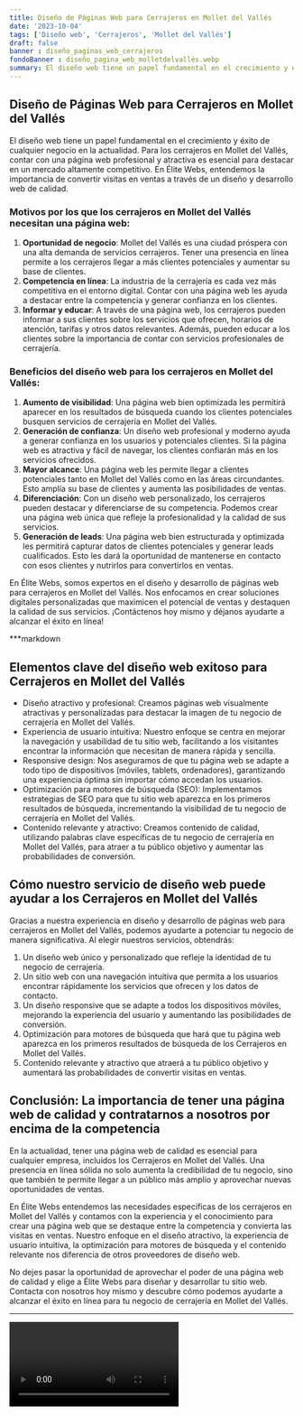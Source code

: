 ```yaml
---
title: Diseño de Páginas Web para Cerrajeros en Mollet del Vallés
date: '2023-10-04'
tags: ['Diseño web', 'Cerrajeros', 'Mollet del Vallés']
draft: false
banner : diseño_paginas_web_cerrajeros
fondoBanner : diseño_pagina_web_molletdelvallés.webp
summary: El diseño web tiene un papel fundamental en el crecimiento y éxito de cualquier negocio en la actualidad. Para los cerrajeros en Mollet del Vallés, contar con una página web profesional y atractiva es esencial para destacar en un mercado altamente competitivo. En Élite Webs, entendemos la importancia de convertir visitas en ventas a través de un diseño y desarrollo web de calidad.
---
```


## Diseño de Páginas Web para Cerrajeros en Mollet del Vallés

El diseño web tiene un papel fundamental en el crecimiento y éxito de cualquier negocio en la actualidad. Para los cerrajeros en Mollet del Vallés, contar con una página web profesional y atractiva es esencial para destacar en un mercado altamente competitivo. En Élite Webs, entendemos la importancia de convertir visitas en ventas a través de un diseño y desarrollo web de calidad.

### Motivos por los que los cerrajeros en Mollet del Vallés necesitan una página web:
1. **Oportunidad de negocio**: Mollet del Vallés es una ciudad próspera con una alta demanda de servicios cerrajeros. Tener una presencia en línea permite a los cerrajeros llegar a más clientes potenciales y aumentar su base de clientes.
2. **Competencia en línea**: La industria de la cerrajería es cada vez más competitiva en el entorno digital. Contar con una página web les ayuda a destacar entre la competencia y generar confianza en los clientes.
3. **Informar y educar**: A través de una página web, los cerrajeros pueden informar a sus clientes sobre los servicios que ofrecen, horarios de atención, tarifas y otros datos relevantes. Además, pueden educar a los clientes sobre la importancia de contar con servicios profesionales de cerrajería.

### Beneficios del diseño web para los cerrajeros en Mollet del Vallés:
1. **Aumento de visibilidad**: Una página web bien optimizada les permitirá aparecer en los resultados de búsqueda cuando los clientes potenciales busquen servicios de cerrajería en Mollet del Vallés.
2. **Generación de confianza**: Un diseño web profesional y moderno ayuda a generar confianza en los usuarios y potenciales clientes. Si la página web es atractiva y fácil de navegar, los clientes confiarán más en los servicios ofrecidos.
3. **Mayor alcance**: Una página web les permite llegar a clientes potenciales tanto en Mollet del Vallés como en las áreas circundantes. Esto amplía su base de clientes y aumenta las posibilidades de ventas.
4. **Diferenciación**: Con un diseño web personalizado, los cerrajeros pueden destacar y diferenciarse de su competencia. Podemos crear una página web única que refleje la profesionalidad y la calidad de sus servicios.
5. **Generación de leads**: Una página web bien estructurada y optimizada les permitirá capturar datos de clientes potenciales y generar leads cualificados. Esto les dará la oportunidad de mantenerse en contacto con esos clientes y nutrirlos para convertirlos en ventas.

En Élite Webs, somos expertos en el diseño y desarrollo de páginas web para cerrajeros en Mollet del Vallés. Nos enfocamos en crear soluciones digitales personalizadas que maximicen el potencial de ventas y destaquen la calidad de sus servicios. ¡Contáctenos hoy mismo y déjanos ayudarte a alcanzar el éxito en línea!

<GifSeo />

<Cta />

***markdown
## Elementos clave del diseño web exitoso para Cerrajeros en Mollet del Vallés

- Diseño atractivo y profesional: Creamos páginas web visualmente atractivas y personalizadas para destacar la imagen de tu negocio de cerrajería en Mollet del Vallés.
- Experiencia de usuario intuitiva: Nuestro enfoque se centra en mejorar la navegación y usabilidad de tu sitio web, facilitando a los visitantes encontrar la información que necesitan de manera rápida y sencilla.
- Responsive design: Nos aseguramos de que tu página web se adapte a todo tipo de dispositivos (móviles, tablets, ordenadores), garantizando una experiencia óptima sin importar cómo accedan los usuarios.
- Optimización para motores de búsqueda (SEO): Implementamos estrategias de SEO para que tu sitio web aparezca en los primeros resultados de búsqueda, incrementando la visibilidad de tu negocio de cerrajería en Mollet del Vallés.
- Contenido relevante y atractivo: Creamos contenido de calidad, utilizando palabras clave específicas de tu negocio de cerrajería en Mollet del Vallés, para atraer a tu público objetivo y aumentar las probabilidades de conversión.

## Cómo nuestro servicio de diseño web puede ayudar a los Cerrajeros en Mollet del Vallés

Gracias a nuestra experiencia en diseño y desarrollo de páginas web para cerrajeros en Mollet del Vallés, podemos ayudarte a potenciar tu negocio de manera significativa. Al elegir nuestros servicios, obtendrás:

1. Un diseño web único y personalizado que refleje la identidad de tu negocio de cerrajería.
2. Un sitio web con una navegación intuitiva que permita a los usuarios encontrar rápidamente los servicios que ofrecen y los datos de contacto.
3. Un diseño responsive que se adapte a todos los dispositivos móviles, mejorando la experiencia del usuario y aumentando las posibilidades de conversión.
4. Optimización para motores de búsqueda que hará que tu página web aparezca en los primeros resultados de búsqueda de los Cerrajeros en Mollet del Vallés.
5. Contenido relevante y atractivo que atraerá a tu público objetivo y aumentará las probabilidades de convertir visitas en ventas.

## Conclusión: La importancia de tener una página web de calidad y contratarnos a nosotros por encima de la competencia

En la actualidad, tener una página web de calidad es esencial para cualquier empresa, incluidos los Cerrajeros en Mollet del Vallés. Una presencia en línea sólida no solo aumenta la credibilidad de tu negocio, sino que también te permite llegar a un público más amplio y aprovechar nuevas oportunidades de ventas.

En Élite Webs entendemos las necesidades específicas de los cerrajeros en Mollet del Vallés y contamos con la experiencia y el conocimiento para crear una página web que se destaque entre la competencia y convierta las visitas en ventas. Nuestro enfoque en el diseño atractivo, la experiencia de usuario intuitiva, la optimización para motores de búsqueda y el contenido relevante nos diferencia de otros proveedores de diseño web.

No dejes pasar la oportunidad de aprovechar el poder de una página web de calidad y elige a Élite Webs para diseñar y desarrollar tu sitio web. Contacta con nosotros hoy mismo y descubre cómo podemos ayudarte a alcanzar el éxito en línea para tu negocio de cerrajería en Mollet del Vallés.
***


<Video />

<CtaBot job='Cerrajeros' city='Mollet del Vallés'/>

<Gmaps query='Mollet del Vallés+españa+maps' />